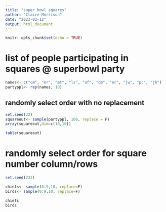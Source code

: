 ```yaml
---
title: "super bowl squares"
author: "Claire Morrison"
date: "2023-02-12"
output: html_document
---
```


```r
knitr::opts_chunk$set(echo = TRUE)
```

# list of people participating in squares @ superbowl party

```r
names<- c("cm", "mr", "mt", "ls", "af", "qm", "er", "jw", "pc", "jh")
partyppl<- rep(names, 10)
```

## randomly select order with no replacement 

```r
set.seed(22)
squareout<- sample(partyppl, 100, replace = F)
array(squareout,dim=c(10,10))

table(squareout)
```
# randomly select order for square number column/rows

```r
set.seed(232)

chiefs<- sample(0:9,10, replace=F)
birds<- sample(0:9,10, replace=F)

chiefs
birds
```

